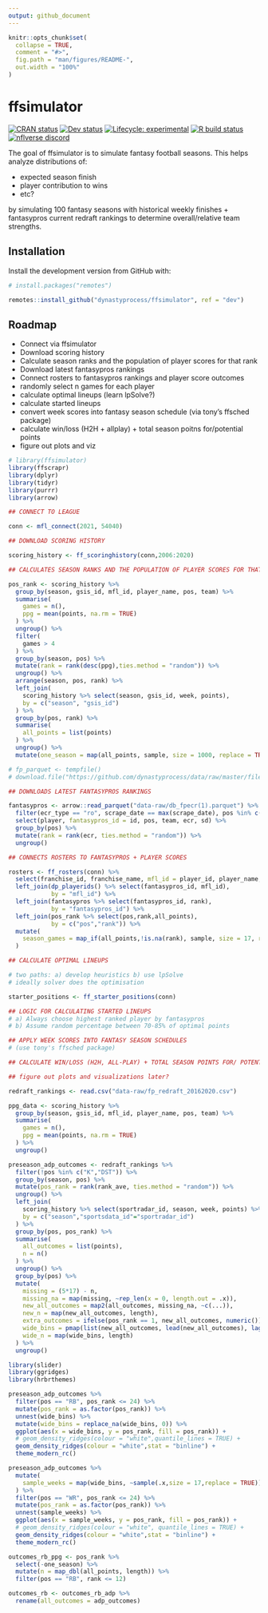 ```yaml
---
output: github_document
---
```


<!-- README.md is generated from README.Rmd. Please edit that file -->

```r
knitr::opts_chunk$set(
  collapse = TRUE,
  comment = "#>",
  fig.path = "man/figures/README-",
  out.width = "100%"
)
```

# ffsimulator

<!-- badges: start -->
[![CRAN status](https://img.shields.io/cran/v/ffsimulator?style=flat-square&logo=R&label=CRAN)](https://CRAN.R-project.org/package=ffsimulator) [![Dev status](https://img.shields.io/github/r-package/v/dynastyprocess/ffsimulator/main?label=dev&style=flat-square&logo=github)](https://ffsimulator.dynastyprocess.com/dev/) [![Lifecycle: experimental](https://img.shields.io/badge/lifecycle-experimental-orange.svg?style=flat-square)](https://lifecycle.r-lib.org/articles/stages.html) [![R build status](https://img.shields.io/github/workflow/status/dynastyprocess/ffsimulator/R-CMD-check?label=R%20check&style=flat-square&logo=github)](https://github.com/DynastyProcess/ffsimulator/actions) [![nflverse discord](https://img.shields.io/discord/591914197219016707.svg?color=5865F2&label=nflverse%20discord&logo=discord&logoColor=5865F2&style=flat-square)](https://discord.com/invite/5Er2FBnnQa)

<!-- badges: end -->

The goal of ffsimulator is to simulate fantasy football seasons. This helps analyze distributions of:

- expected season finish
- player contribution to wins
- etc?

by simulating 100 fantasy seasons with historical weekly finishes + fantasypros current redraft rankings to determine overall/relative team strengths. 

## Installation

Install the development version from GitHub with:

```r
# install.packages("remotes")

remotes::install_github("dynastyprocess/ffsimulator", ref = "dev")
```

## Roadmap

- Connect via ffsimulator
- Download scoring history
- Calculate season ranks and the population of player scores for that rank
- Download latest fantasypros rankings
- Connect rosters to fantasypros rankings and player score outcomes
- randomly select n games for each player
- calculate optimal lineups (learn lpSolve?)
- calculate started lineups
- convert week scores into fantasy season schedule (via tony's ffsched package)
- calculate win/loss (H2H  + allplay) + total season poitns for/potential points
- figure out plots and viz


```r

# library(ffsimulator)
library(ffscrapr)
library(dplyr)
library(tidyr)
library(purrr)
library(arrow)

## CONNECT TO LEAGUE

conn <- mfl_connect(2021, 54040)

## DOWNLOAD SCORING HISTORY

scoring_history <- ff_scoringhistory(conn,2006:2020)

## CALCULATES SEASON RANKS AND THE POPULATION OF PLAYER SCORES FOR THAT RANK

pos_rank <- scoring_history %>% 
  group_by(season, gsis_id, mfl_id, player_name, pos, team) %>% 
  summarise(
    games = n(),
    ppg = mean(points, na.rm = TRUE)
  ) %>% 
  ungroup() %>% 
  filter(
    games > 4
  ) %>% 
  group_by(season, pos) %>% 
  mutate(rank = rank(desc(ppg),ties.method = "random")) %>% 
  ungroup() %>% 
  arrange(season, pos, rank) %>% 
  left_join(
    scoring_history %>% select(season, gsis_id, week, points),
    by = c("season", "gsis_id")
  ) %>% 
  group_by(pos, rank) %>% 
  summarise(
    all_points = list(points)
  ) %>% 
  ungroup() %>% 
  mutate(one_season = map(all_points, sample, size = 1000, replace = TRUE))

# fp_parquet <- tempfile()
# download.file("https://github.com/dynastyprocess/data/raw/master/files/db_fpecr.parquet",fp_parquet)

## DOWNLOADS LATEST FANTASYPROS RANKINGS

fantasypros <- arrow::read_parquet("data-raw/db_fpecr(1).parquet") %>% 
  filter(ecr_type == "ro", scrape_date == max(scrape_date), pos %in% c("QB","RB","WR","TE")) %>% 
  select(player, fantasypros_id = id, pos, team, ecr, sd) %>% 
  group_by(pos) %>% 
  mutate(rank = rank(ecr, ties.method = "random")) %>% 
  ungroup()

## CONNECTS ROSTERS TO FANTASYPROS + PLAYER SCORES 

rosters <- ff_rosters(conn) %>% 
  select(franchise_id, franchise_name, mfl_id = player_id, player_name, pos, team, age) %>% 
  left_join(dp_playerids() %>% select(fantasypros_id, mfl_id),
            by = "mfl_id") %>% 
  left_join(fantasypros %>% select(fantasypros_id, rank),
            by = "fantasypros_id") %>% 
  left_join(pos_rank %>% select(pos,rank,all_points),
            by = c("pos","rank")) %>% 
  mutate(
    season_games = map_if(all_points,!is.na(rank), sample, size = 17, replace = TRUE)
  )

## CALCULATE OPTIMAL LINEUPS

# two paths: a) develop heuristics b) use lpSolve
# ideally solver does the optimisation

starter_positions <- ff_starter_positions(conn)

## LOGIC FOR CALCULATING STARTED LINEUPS
# a) Always choose highest ranked player by fantasypros
# b) Assume random percentage between 70-85% of optimal points

## APPLY WEEK SCORES INTO FANTASY SEASON SCHEDULES
# (use tony's ffsched package)

## CALCULATE WIN/LOSS (H2H, ALL-PLAY) + TOTAL SEASON POINTS FOR/ POTENTIAL POINTS

## figure out plots and visualizations later? 

```

```r
redraft_rankings <- read.csv("data-raw/fp_redraft_20162020.csv")

ppg_data <- scoring_history %>% 
  group_by(season, gsis_id, mfl_id, player_name, pos, team) %>% 
  summarise(
    games = n(),
    ppg = mean(points, na.rm = TRUE)
  ) %>% 
  ungroup()

preseason_adp_outcomes <- redraft_rankings %>% 
  filter(!pos %in% c("K","DST")) %>% 
  group_by(season, pos) %>% 
  mutate(pos_rank = rank(rank_ave, ties.method = "random")) %>% 
  ungroup() %>% 
  left_join(
    scoring_history %>% select(sportradar_id, season, week, points) %>% filter(week <=17),
    by = c("season","sportsdata_id"="sportradar_id")
  ) %>% 
  group_by(pos, pos_rank) %>% 
  summarise(
    all_outcomes = list(points),
    n = n()
  ) %>% 
  ungroup() %>% 
  group_by(pos) %>% 
  mutate(
    missing = (5*17) - n,
    missing_na = map(missing, ~rep_len(x = 0, length.out = .x)),
    new_all_outcomes = map2(all_outcomes, missing_na, ~c(...)),
    new_n = map(new_all_outcomes, length),
    extra_outcomes = ifelse(pos_rank == 1, new_all_outcomes, numeric()),
    wide_bins = pmap(list(new_all_outcomes, lead(new_all_outcomes), lag(new_all_outcomes), extra_outcomes),~c(...)),
    wide_n = map(wide_bins, length)
  ) %>% 
  ungroup()

```


```r
library(slider)
library(ggridges)
library(hrbrthemes)

preseason_adp_outcomes %>% 
  filter(pos == "RB", pos_rank <= 24) %>% 
  mutate(pos_rank = as.factor(pos_rank)) %>% 
  unnest(wide_bins) %>% 
  mutate(wide_bins = replace_na(wide_bins, 0)) %>%
  ggplot(aes(x = wide_bins, y = pos_rank, fill = pos_rank)) + 
  # geom_density_ridges(colour = "white",quantile_lines = TRUE) + 
  geom_density_ridges(colour = "white",stat = "binline") + 
  theme_modern_rc()

preseason_adp_outcomes %>% 
  mutate(
    sample_weeks = map(wide_bins, ~sample(.x,size = 17,replace = TRUE))
  ) %>% 
  filter(pos == "WR", pos_rank <= 24) %>% 
  mutate(pos_rank = as.factor(pos_rank)) %>% 
  unnest(sample_weeks) %>% 
  ggplot(aes(x = sample_weeks, y = pos_rank, fill = pos_rank)) + 
  # geom_density_ridges(colour = "white", quantile_lines = TRUE) +
  geom_density_ridges(colour = "white",stat = "binline") +
  theme_modern_rc()

outcomes_rb_ppg <- pos_rank %>% 
  select(-one_season) %>% 
  mutate(n = map_dbl(all_points, length)) %>% 
  filter(pos == "RB", rank <= 12)

outcomes_rb <- outcomes_rb_adp %>% 
  rename(all_outcomes = adp_outcomes)

```

